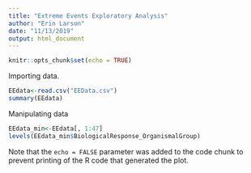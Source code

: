 ```yaml
---
title: "Extreme Events Exploratory Analysis"
author: "Erin Larson"
date: "11/13/2019"
output: html_document
---
```


```r
knitr::opts_chunk$set(echo = TRUE)
```

Importing data.

```r
EEdata<-read.csv("EEData.csv")
summary(EEdata)
```

Manipulating data

```r
EEdata_min<-EEdata[, 1:47]
levels(EEdata_min$BiologicalResponse_OrganismalGroup)
```

Note that the `echo = FALSE` parameter was added to the code chunk to prevent printing of the R code that generated the plot.
